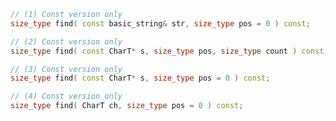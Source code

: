 ```cpp
// (1) Const version only
size_type find( const basic_string& str, size_type pos = 0 ) const;

// (2) Const version only
size_type find( const CharT* s, size_type pos, size_type count ) const;

// (3) Const version only
size_type find( const CharT* s, size_type pos = 0 ) const;

// (4) Const version only
size_type find( CharT ch, size_type pos = 0 ) const;
```
